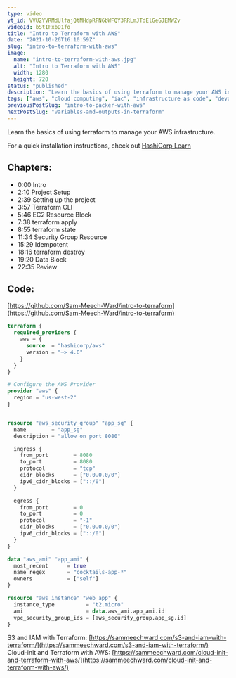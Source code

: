 ```yaml
---
type: video
yt_id: VVU2YVRMdUlfajQtMHdpRFN6bWFQY3RRLmJTdElGeGJEMWZv
videoId: bStIFxbD1fo
title: "Intro to Terraform with AWS"
date: "2021-10-26T16:10:59Z"
slug: "intro-to-terraform-with-aws"
image:
  name: "intro-to-terraform-with-aws.jpg"
  alt: "Intro to Terraform with AWS"
  width: 1280
  height: 720
status: "published"
description: "Learn the basics of using terraform to manage your AWS infrastructure."
tags: ["aws", "cloud computing", "iac", "infrastructure as code", "devops"]
previousPostSlug: "intro-to-packer-with-aws"
nextPostSlug: "variables-and-outputs-in-terraform"
---
```


Learn the basics of using terraform to manage your AWS infrastructure.

For a quick installation instructions, check out [HashiCorp Learn](https://learn.hashicorp.com/tutorials/terraform/infrastructure-as-code?in=terraform/aws-get-started)

## Chapters:

- 0:00​ Intro
- 2:10 Project Setup
- 2:39 Setting up the project
- 3:57 Terraform CLI
- 5:46 EC2 Resource Block
- 7:38 terraform apply
- 8:55 terraform state
- 11:34 Security Group Resource
- 15:29 Idempotent
- 18:16 terraform destroy
- 19:20 Data Block
- 22:35 Review

## Code:

[https://github.com/Sam-Meech-Ward/intro-to-terraform](https://github.com/Sam-Meech-Ward/intro-to-terraform)

```tf
terraform {
  required_providers {
    aws = {
      source  = "hashicorp/aws"
      version = "~> 4.0"
    }
  }
}

# Configure the AWS Provider
provider "aws" {
  region = "us-west-2"
}


resource "aws_security_group" "app_sg" {
  name        = "app_sg"
  description = "allow on port 8080"

  ingress {
    from_port        = 8080
    to_port          = 8080
    protocol         = "tcp"
    cidr_blocks      = ["0.0.0.0/0"]
    ipv6_cidr_blocks = ["::/0"]
  }

  egress {
    from_port        = 0
    to_port          = 0
    protocol         = "-1"
    cidr_blocks      = ["0.0.0.0/0"]
    ipv6_cidr_blocks = ["::/0"]
  }
}

data "aws_ami" "app_ami" {
  most_recent      = true
  name_regex       = "cocktails-app-*"
  owners           = ["self"]
}

resource "aws_instance" "web_app" {
  instance_type          = "t2.micro"
  ami                    = data.aws_ami.app_ami.id
  vpc_security_group_ids = [aws_security_group.app_sg.id]
}
```


S3 and IAM with Terraform: [https://sammeechward.com/s3-and-iam-with-terraform/](https://sammeechward.com/s3-and-iam-with-terraform/)
Cloud-init and Terraform with AWS: [https://sammeechward.com/cloud-init-and-terraform-with-aws/](https://sammeechward.com/cloud-init-and-terraform-with-aws/)
